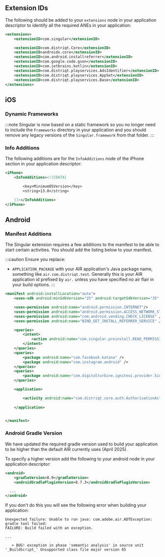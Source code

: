 
## Extension IDs

The following should be added to your `extensions` node in your application descriptor to identify all the required ANEs in your application:

```xml
<extensions>
    <extensionID>com.singular</extensionID>

	<extensionID>com.distriqt.Core</extensionID>
	<extensionID>androidx.core</extensionID>
	<extensionID>com.android.installreferrer</extensionID>
	<extensionID>com.google.code.gson</extensionID>
	<extensionID>com.jetbrains.kotlin</extensionID>
	<extensionID>com.distriqt.playservices.AdsIdentifier</extensionID>
	<extensionID>com.distriqt.playservices.AppSet</extensionID>
	<extensionID>com.distriqt.playservices.Base</extensionID>
</extensions>
```



## iOS 

### Dynamic Frameworks

:::note 
Singular is now based on a static framework so you no longer need to include the `Frameworks` directory in your application and you should remove any legacy versions of the `Singular.framework` from that folder.
:::



### Info Additions 

The following additions are for the `InfoAdditions` node of the iPhone section in your application descriptor:

```xml
<iPhone>
	<InfoAdditions><![CDATA[

        <key>MinimumOSVersion</key>
        <string>13.0</string>

	]]></InfoAdditions>
</iPhone>
```



## Android 

### Manifest Additions

The Singular extension requires a few additions to the manifest to be able to start certain activities. You should add the listing below to your manifest.

:::caution
Ensure you replace:
-  `APPLICATION_PACKAGE` with your AIR application's Java package name, something like `air.com.distriqt.test`. Generally this is your AIR application id prefixed by `air.` unless you have specified no air flair in your build options.
:::


```xml
<manifest android:installLocation="auto">
	<uses-sdk android:minSdkVersion="25" android:targetSdkVersion="35" />

    <uses-permission android:name="android.permission.INTERNET"/>
    <uses-permission android:name="android.permission.ACCESS_NETWORK_STATE" />
    <uses-permission android:name="com.android.vending.CHECK_LICENSE" />
    <uses-permission android:name="BIND_GET_INSTALL_REFERRER_SERVICE" />

	<queries>
		<intent>
			<action android:name="com.singular.preinstall.READ_PERMISSION_SINGULAR" />
		</intent>
	</queries>
	<queries>
		<package android:name="com.facebook.katana" />
		<package android:name="com.instagram.android" />
	</queries>
    <queries>
        <package android:name="com.digitalturbine.igniteui.provider.SingularContentProvider" />
    </queries>

    <application>

        <activity android:name="com.distriqt.core.auth.AuthorisationActivity" android:exported="false" android:theme="@android:style/Theme.Translucent.NoTitleBar"/>
    
    </application>


</manifest>
```



### Android Gradle Version 

We have updated the required gradle version used to build your application to be higher than the default AIR currently uses (April 2025). 

To specify a higher version add the following to your android node in your application descriptor:

```xml
<android>
    <gradleVersion>8.9</gradleVersion>
    <androidGradlePluginVersion>8.7.3</androidGradlePluginVersion>

  ...
</android>
```

If you don't do this you will see the following error when building your application:

```
Unexpected failure: Unable to run java: com.adobe.air.ADTException: gradle tool failed: 
FAILURE: Build failed with an exception.

...

   > BUG! exception in phase 'semantic analysis' in source unit '_BuildScript_' Unsupported class file major version 65
```



